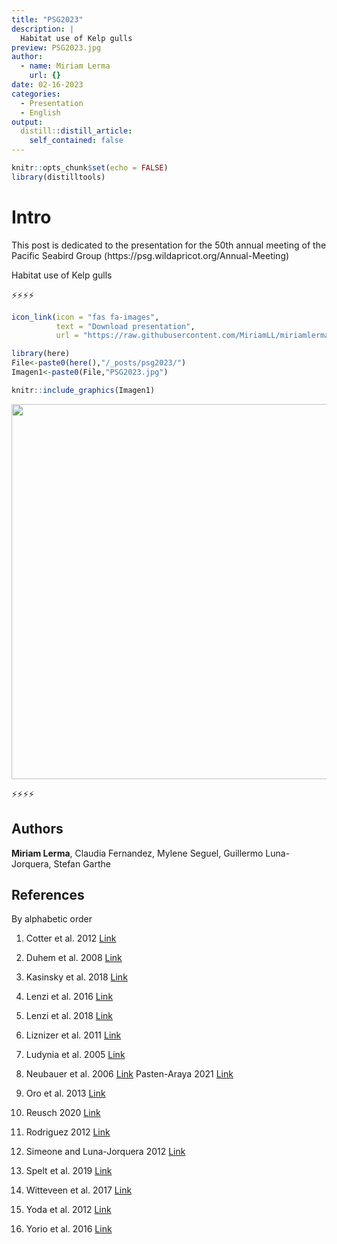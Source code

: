 ```yaml
---
title: "PSG2023"
description: |
  Habitat use of Kelp gulls
preview: PSG2023.jpg
author:
  - name: Miriam Lerma
    url: {}
date: 02-16-2023
categories:
  - Presentation
  - English
output:
  distill::distill_article:
    self_contained: false
---
```



```r
knitr::opts_chunk$set(echo = FALSE)
library(distilltools)
```


# Intro

This post is dedicated to the presentation for the 50th annual meeting of the Pacific Seabird Group (https://psg.wildapricot.org/Annual-Meeting)

Habitat use of Kelp gulls

⚡⚡⚡⚡

```r
icon_link(icon = "fas fa-images",
          text = "Download presentation",
          url = "https://raw.githubusercontent.com/MiriamLL/miriamlerma_/main/_posts/psg2023/Gulls_psg.pdf")
```

```r
library(here)
File<-paste0(here(),"/_posts/psg2023/")
Imagen1<-paste0(File,"PSG2023.jpg")
```

```r
knitr::include_graphics(Imagen1)
```


<html>
<body>
   <center>
      <a href="https://raw.githubusercontent.com/MiriamLL/miriamlerma_/main/_posts/psg2023/Gulls_psg.pdf"><img src="PSG2023.jpg" style="width:600px"></a>
   </center>
</body>
</html>


⚡⚡⚡⚡

## Authors

**Miriam Lerma**, Claudia Fernandez, Mylene Seguel, Guillermo Luna-Jorquera, Stefan Garthe


## References
By alphabetic order

1. Cotter et al. 2012 [Link](https://www.researchgate.net/publication/270569895_Population_status_distribution_and_trends_of_gulls_and_kittiwakes_breeding_in_eastern_Canada_1998-2007?enrichId=rgreq-2f48f2578f5db70e85898393ba5fc46e-XXX&enrichSource=Y292ZXJQYWdlOzI3MDU2OTg5NTtBUzoxODMwNzQ2NzEzMDg4MDFAMTQyMDY1OTgxMTY1OQ%3D%3D&el=1_x_2&_esc=publicationCoverPdf)

2. Duhem et al. 2008 [Link](https://esj-journals.onlinelibrary.wiley.com/doi/abs/10.1007/s10144-007-0059-z)

3. Kasinsky et al. 2018 [Link](https://bioone.org/journals/waterbirds/volume-41/issue-3/063.041.0308/Kelp-Gull-Larus-dominicanus-Use-of-Alternative-Feeding-Habitats-at/10.1675/063.041.0308.short)

4. Lenzi et al. 2016 [Link](https://www.researchgate.net/project/The-impact-of-plastic-pollution-on-the-ecology-of-seabirds)

5. Lenzi et al. 2018 [Link](https://hammer.purdue.edu/articles/thesis/THE_IMPACT_OF_REFUSE_ON_THE_KELP_GULL_LARUS_DOMINICANUS_IN_THE_R_O_DE_LA_PLATA_ESTUARY_URUGUAY/7403657)

6. Liznizer et al. 2011 [Link](https://www.researchgate.net/publication/263002196_Spatial_and_temporal_variation_in_population_trends_of_Kelp_Gulls_in_northern_Patagonia_Argentina)

7. Ludynia et al. 2005 [Link](https://bioone.org/journals/waterbirds/volume-28/issue-3/1524-4695_2005_028_0359_SARVIT_2.0.CO_2/Seasonal-and-Regional-Variation-in-the-Diet-of-the-Kelp/10.1675/1524-4695(2005)028[0359:SARVIT]2.0.CO;2.short)

8. Neubauer et al. 2006 [Link](https://www.iop.krakow.pl/pobierz-publikacje,1203)
Pasten-Araya 2021 [Link](https://aveschile.cl/wp-content/uploads/2021/12/7.-Pasten-Araya_et_al.pdf)

9. Oro et al. 2013 [Link](https://www.researchgate.net/publication/258054052_Ecological_and_evolutionary_implications_of_food_subsidies_from_humans?_sg%5B0%5D=ibjhPvOXCyFo4LT4r1gpklrVPzVIdkMVG2PF10ou39e7eECmg-kGBpxwjHxQu-zHAND4elun1uxPsBM.5o3McySY6PCObQ02pjClRtwIToj67KJHxd4XLMK7_VZ7YuCV9RrCNEl30ApwjkvQnYn4BTI0jQJTDzs7yFfwRg&_sg%5B1%5D=g-s_fCH2DyQ8mlwfWjNHNK7DlWoIu7Oncol1CaZqaUxBlK_MCZEXwl2qYbJztEIt0UpG6iNCQGiTsYq0leer1AwReNQ.5o3McySY6PCObQ02pjClRtwIToj67KJHxd4XLMK7_VZ7YuCV9RrCNEl30ApwjkvQnYn4BTI0jQJTDzs7yFfwRg&_sg%5B2%5D=YPDaewKuN0qslXmEAO_q81De3hO38q5VNGoJnkkF-kxrjuIg-PzcmmhHNUU96V-V1eBi--zhWWc96Qh9yw.5o3McySY6PCObQ02pjClRtwIToj67KJHxd4XLMK7_VZ7YuCV9RrCNEl30ApwjkvQnYn4BTI0jQJTDzs7yFfwRg&_sgd%5Bpr%5D=1)

10. Reusch 2020 [Link](https://movementecologyjournal.biomedcentral.com/articles/10.1186/s40462-020-00221-x)

11. Rodriguez 2012 [Link](https://pubmed.ncbi.nlm.nih.gov/23060519/)

12. Simeone and Luna-Jorquera 2012 [Link](https://www.researchgate.net/publication/244283287_Estimating_rat_predation_on_Humboldt_Penguin_colonies_in_north-central_Chile)

13. Spelt et al. 2019 [Link](https://www.nature.com/articles/s41598-019-46890-6)

14. Witteveen et al. 2017 [Link](https://www.sciencedirect.com/science/article/abs/pii/S0025326X16308694?via%3Dihub)

15. Yoda et al. 2012 [Link](https://esj-journals.onlinelibrary.wiley.com/doi/abs/10.1007/s10144-007-0059-z)

16. Yorio et al. 2016 [Link](https://bioone.org/journals/waterbirds/volume-39/issue-sp1/063.039.sp103/Distribution-and-Trends-in-Kelp-Gull-Larus-dominicanus-Coastal-Breeding/10.1675/063.039.sp103.short)
